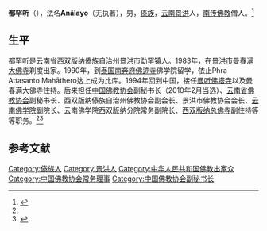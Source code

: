 '''都罕听'''（{{bd|1968年|||}}），法名'''Anālayo'''（无执著），男，[[傣族|傣族]]，[[云南|云南]][[景洪市|景洪]]人，[[南传佛教|南传佛教]]僧人。<ref name=pszx>{{Cite web |url=http://www.pusa123.com/pusa/news/dujia/201481851.html |title=2014汉传佛教交流会讲经观摩 都罕听比库作示范讲经|access-date=2014-11-16 |work=菩萨在线|archive-url=https://web.archive.org/web/20141129022108/http://www.pusa123.com/pusa/news/dujia/201481851.html |archive-date=2014-11-29 |dead-url=yes }}</ref>

== 生平 ==
都罕听是[[云南省|云南省]][[西双版纳傣族自治州|西双版纳傣族自治州]][[景洪市|景洪市]][[勐罕镇|勐罕镇]]人。1983年，在[[景洪市|景洪市]][[曼春满大佛寺|曼春满大佛寺]]剃度出家。1990年，到[[泰国|泰国]][[南奔府|南奔府]][[佛迹寺_(南奔府)|佛迹寺]]佛学院留学，依止Phra Attasanto Mahāthero达上成为比库。1994年回到中国，接任[[曼听佛塔寺|曼听佛塔寺]]以及曼春满大佛寺住持。后来担任[[中国佛教协会|中国佛教协会]]副秘书长（2010年2月当选）、[[云南省佛教协会|云南省佛教协会]]副秘书长、西双版纳傣族自治州佛教协会副会长、景洪市佛教协会会长、[[云南佛学院|云南佛学院]]副院长、云南佛学院西双版纳分院常务副院长、[[西双版纳总佛寺|西双版纳总佛寺]]副住持等等职务。<ref name=pszx/><ref>{{Cite web|title=佛教界义捐书法作品 都罕听|url=http://fo.ifeng.com/special/cishanyizhan/fjshuhua/detail_2011_07/07/7501020_0.shtml|accessdate=2011-07-07|work=凤凰网|archive-date=2014-11-29|archive-url=https://web.archive.org/web/20141129030325/http://fo.ifeng.com/special/cishanyizhan/fjshuhua/detail_2011_07/07/7501020_0.shtml|dead-url=no}}</ref>

== 参考文献 ==
{{reflist}}

{{Navboxes 
| title  = 都罕听在[[中国佛教协会|中国佛教协会]]的职务
| list1  =
{{中国佛教协会第七届理事会}}
{{中国佛教协会第八届理事会}}
{{中国佛教协会第九届理事会}}
}}

{{Authority control}}
{{DEFAULTSORT:D}}
[[Category:傣族人|Category:傣族人]]
[[Category:景洪人|Category:景洪人]]
[[Category:中华人民共和国佛教出家众|Category:中华人民共和国佛教出家众]]
[[Category:中国佛教协会常务理事|Category:中国佛教协会常务理事]]
[[Category:中国佛教协会副秘书长|Category:中国佛教协会副秘书长]]